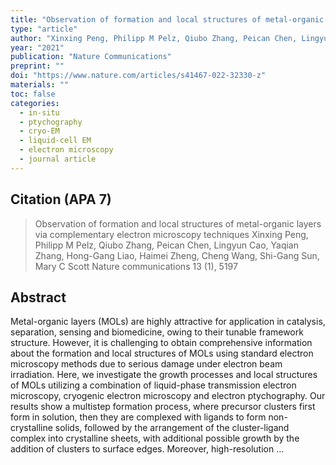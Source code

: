```yaml
---
title: "Observation of formation and local structures of metal-organic layers via complementary electron microscopy techniques"
type: "article"
author: "Xinxing Peng, Philipp M Pelz, Qiubo Zhang, Peican Chen, Lingyun Cao, Yaqian Zhang, Hong-Gang Liao, Haimei Zheng, Cheng Wang, Shi-Gang Sun, Mary C Scott"
year: "2021"
publication: "Nature Communications"
preprint: ""
doi: "https://www.nature.com/articles/s41467-022-32330-z"
materials: ""
toc: false
categories:
  - in-situ
  - ptychography
  - cryo-EM
  - liquid-cell EM
  - electron microscopy
  - journal article
---
```


## Citation (APA 7)

> Observation of formation and local structures of metal-organic layers via complementary electron microscopy techniques
Xinxing Peng, Philipp M Pelz, Qiubo Zhang, Peican Chen, Lingyun Cao, Yaqian Zhang, Hong-Gang Liao, Haimei Zheng, Cheng Wang, Shi-Gang Sun, Mary C Scott
Nature communications 13 (1), 5197



## Abstract

Metal-organic layers (MOLs) are highly attractive for application in catalysis, separation, sensing and biomedicine, owing to their tunable framework structure. However, it is challenging to obtain comprehensive information about the formation and local structures of MOLs using standard electron microscopy methods due to serious damage under electron beam irradiation. Here, we investigate the growth processes and local structures of MOLs utilizing a combination of liquid-phase transmission electron microscopy, cryogenic electron microscopy and electron ptychography. Our results show a multistep formation process, where precursor clusters first form in solution, then they are complexed with ligands to form non-crystalline solids, followed by the arrangement of the cluster-ligand complex into crystalline sheets, with additional possible growth by the addition of clusters to surface edges. Moreover, high-resolution …



